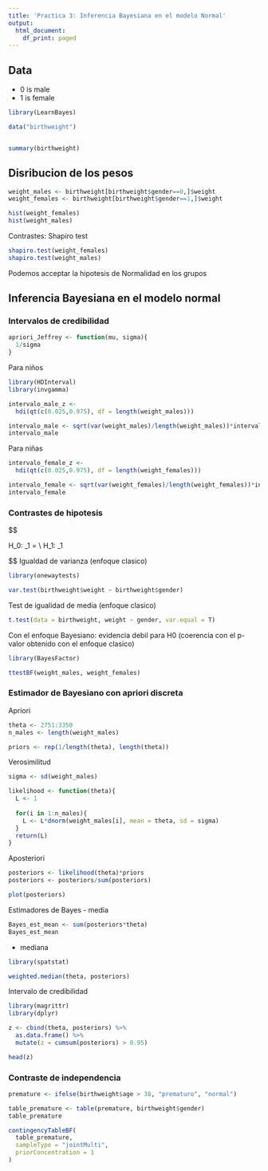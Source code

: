 ```yaml
---
title: 'Practica 3: Inferencia Bayesiana en el modelo Normal'
output:
  html_document:
    df_print: paged
---
```


## Data
- 0 is male
- 1 is female

```r
library(LearnBayes)

data("birthweight")


summary(birthweight)
```


## Disribucion de los pesos
```r
weight_males <- birthweight[birthweight$gender==0,]$weight
weight_females <- birthweight[birthweight$gender==1,]$weight

hist(weight_females)
hist(weight_males)

```

Contrastes: Shapiro test
```r
shapiro.test(weight_females)
shapiro.test(weight_males)
```
Podemos acceptar la hipotesis de Normalidad en los grupos

## Inferencia Bayesiana en el modelo normal

### Intervalos de credibilidad
```r
apriori_Jeffrey <- function(mu, sigma){
  1/sigma
}
```

Para niños
```r
library(HDInterval)
library(invgamma)

intervalo_male_z <-
  hdi(qt(c(0.025,0.975), df = length(weight_males)))

intervalo_male <- sqrt(var(weight_males)/length(weight_males))*intervalo_male_z + mean(weight_males)
intervalo_male
```

Para niñas
```r
intervalo_female_z <-
  hdi(qt(c(0.025,0.975), df = length(weight_females)))

intervalo_female <- sqrt(var(weight_females)/length(weight_females))*intervalo_female_z + mean(weight_females)
intervalo_female
```

### Contrastes de hipotesis
$$

H_0: \mu_1 = \mu2 \\
H_1: \mu_1 \neq \mu2


$$
Igualdad de varianza (enfoque clasico)
```r
library(onewaytests)

var.test(birthweight$weight ~ birthweight$gender)
```
Test de igualidad de media (enfoque clasico)
```r
t.test(data = birthweight, weight ~ gender, var.equal = T)
```

Con el enfoque Bayesiano: evidencia debil para H0 
(coerencia con el p-valor obtenido con el enfoque clasico)
```r
library(BayesFactor)

ttestBF(weight_males, weight_females)
```

### Estimador de Bayesiano con apriori discreta
Apriori
```r
theta <- 2751:3350
n_males <- length(weight_males)

priors <- rep(1/length(theta), length(theta))
```

Verosimilitud
```r
sigma <- sd(weight_males)

likelihood <- function(theta){
  L <- 1
  
  for(i in 1:n_males){
    L <- L*dnorm(weight_males[i], mean = theta, sd = sigma)
  }
  return(L)
}
```

Aposteriori
```r
posteriors <- likelihood(theta)*priors
posteriors <- posteriors/sum(posteriors)

plot(posteriors)
```
Estimadores de Bayes
- media
```r
Bayes_est_mean <- sum(posteriors*theta)
Bayes_est_mean
```
- mediana 
```r
library(spatstat)

weighted.median(theta, posteriors)
```

Intervalo de credibilidad
```r
library(magrittr)
library(dplyr)

z <- cbind(theta, posteriors) %>%
  as.data.frame() %>%
  mutate(z = cumsum(posteriors) > 0.95)

head(z)
```

### Contraste de independencia
```r
premature <- ifelse(birthweight$age > 38, "prematuro", "normal")

table_premature <- table(premature, birthweight$gender)
table_premature

contingencyTableBF(
  table_premature, 
  sampleType = "jointMulti", 
  priorConcentration = 1
)
```

